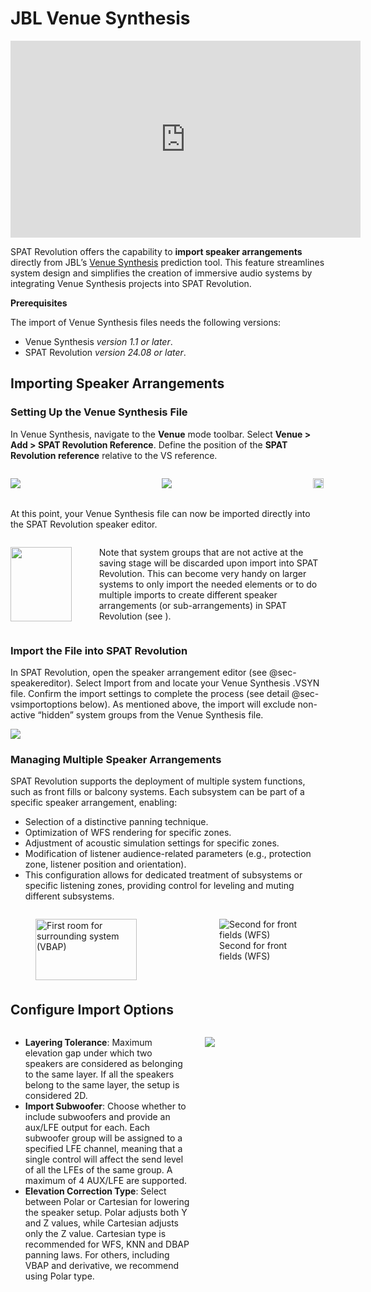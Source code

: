 # JBL Venue Synthesis

<iframe width="560" height="315" src="https://www.youtube.com/embed/EZsBDNCH_uo?si=3hrUHFI9UeaGts5M" title="YouTube video player" frameborder="0" allow="accelerometer; autoplay; clipboard-write; encrypted-media; gyroscope; picture-in-picture; web-share" referrerpolicy="strict-origin-when-cross-origin" allowfullscreen></iframe>

SPAT Revolution offers the capability to **import speaker arrangements** directly from JBL's [Venue Synthesis](https://jblpro.com/en/products/venue-synthesis) prediction tool. This feature streamlines system design and simplifies the creation of immersive audio systems by integrating Venue Synthesis projects into SPAT Revolution.

**Prerequisites**

The import of Venue Synthesis files needs the following versions:

+ Venue Synthesis *version 1.1 or later*.
+ SPAT Revolution *version 24.08 or later*.

## Importing Speaker Arrangements

### Setting Up the Venue Synthesis File

In Venue Synthesis, navigate to the **Venue** mode toolbar. Select **Venue > Add > SPAT Revolution Reference**. Define the position of the **SPAT Revolution reference** relative to the VS reference.

::::{.columns}

:::{.column}
![](https://media.githubusercontent.com/media/FLUX-SE/doc_images/main/SpatR/ThirdParty/VS/add_spat_ref.png)
:::

:::{.column}
![](https://media.githubusercontent.com/media/FLUX-SE/doc_images/main/SpatR/ThirdParty/VS/spat_ref.png)
:::

![](https://media.githubusercontent.com/media/FLUX-SE/doc_images/main/SpatR/ThirdParty/VS/spat_ref_context.png){width="91.5%"}

::::

At this point, your Venue Synthesis file can now be imported directly into the SPAT Revolution speaker editor.

<!-- For example:

+ Set the SPAT Reference point at 6 meters on the Y-axis.
+ Adjust the Z height according to your audience configuration (e.g., 1.2m for seated, 1.7m for standing).
+ Rotate the reference to ensure proper orientation (e.g., 180 degrees to face the stage). -->

:::{.callout-important}

::::{.columns}

:::{.column width="25%"}
![](https://media.githubusercontent.com/media/FLUX-SE/doc_images/main/SpatR/ThirdParty/VS/vs_hide.png){width="90%"}
:::

:::{.column width="75%"}
Note that system groups that are not active at the saving stage will be discarded upon import into SPAT Revolution. This can become very handy on larger systems to only import the needed elements or to do multiple imports to create different speaker arrangements (or sub-arrangements) in SPAT Revolution (see ). 
:::

::::

:::

### Import the File into SPAT Revolution

In SPAT Revolution, open the speaker arrangement editor (see @sec-speakereditor). Select Import from and locate your Venue Synthesis .VSYN file. Confirm the import settings to complete the process (see detail @sec-vsimportoptions below). As mentioned above, the import will exclude non-active "hidden" system groups from the Venue Synthesis file.

![](https://media.githubusercontent.com/media/FLUX-SE/doc_images/main/SpatR/ThirdParty/VS/import_vs.png)

### Managing Multiple Speaker Arrangements

SPAT Revolution supports the deployment of multiple system functions, such as front fills or balcony systems. Each subsystem can be part of a specific speaker arrangement, enabling:

+ Selection of a distinctive panning technique.
+ Optimization of WFS rendering for specific zones.
+ Adjustment of acoustic simulation settings for specific zones.
+ Modification of listener audience-related parameters (e.g., protection zone, listener position and orientation).
+ This configuration allows for dedicated treatment of subsystems or specific listening zones, providing control for leveling and muting different subsystems.

::::{.columns}

:::{.column}
![First room for surrounding system (VBAP)](https://media.githubusercontent.com/media/FLUX-SE/doc_images/main/SpatR/ThirdParty/VS/system_1.png){width=91.5%}
:::

:::{.column}
![Second for front fields (WFS)](https://media.githubusercontent.com/media/FLUX-SE/doc_images/main/SpatR/ThirdParty/VS/system_2.png)
:::

::::

## Configure Import Options {#sec-vsimportoptions}


::::{.columns}

:::{.column width="60%"}
+ **Layering Tolerance**: Maximum elevation gap under which two speakers are considered as belonging to the same layer. If all the speakers belong to the same layer, the setup is considered 2D.
+ **Import Subwoofer**: Choose whether to include subwoofers and provide an aux/LFE output for each. Each subwoofer group will be assigned to a specified LFE channel, meaning that a single control will affect the send level of all the LFEs of the same group. A maximum of 4 AUX/LFE are supported.
+ **Elevation Correction Type**: Select between Polar or Cartesian for lowering the speaker setup. Polar adjusts both Y and Z values, while Cartesian adjusts only the Z value. Cartesian type is recommended for WFS, KNN and DBAP panning laws. For others, including VBAP and derivative, we recommend using Polar type.
:::

:::{.column width="40%"}
![](https://media.githubusercontent.com/media/FLUX-SE/doc_images/main/SpatR/ThirdParty/VS/import_options.png)
:::

::::
